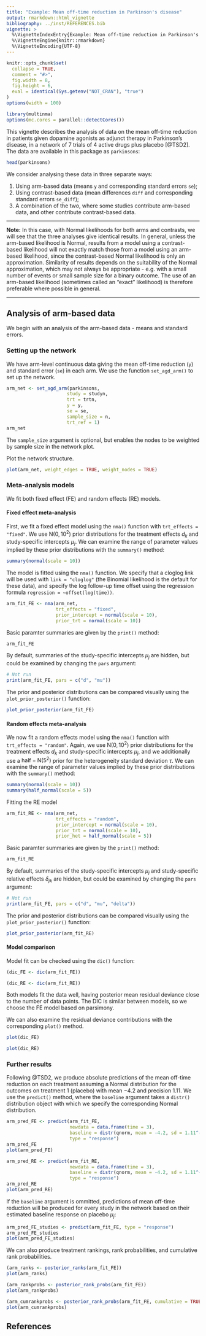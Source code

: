 ```yaml
---
title: "Example: Mean off-time reduction in Parkinson's disease"
output: rmarkdown::html_vignette
bibliography: ../inst/REFERENCES.bib
vignette: >
  %\VignetteIndexEntry{Example: Mean off-time reduction in Parkinson's disease}
  %\VignetteEngine{knitr::rmarkdown}
  %\VignetteEncoding{UTF-8}
---
```


```r
knitr::opts_chunk$set(
  collapse = TRUE,
  comment = "#>",
  fig.width = 8, 
  fig.height = 6,
  eval = identical(Sys.getenv("NOT_CRAN"), "true")
)
options(width = 100)
```

```r
library(multinma)
options(mc.cores = parallel::detectCores())
```

This vignette describes the analysis of data on the mean off-time reduction in patients given dopamine agonists as adjunct therapy in Parkinson's disease, in a network of 7 trials of 4 active drugs plus placebo [@TSD2].
The data are available in this package as `parkinsons`:
```r
head(parkinsons)
```

We consider analysing these data in three separate ways:

1. Using arm-based data (means `y` and corresponding standard errors `se`);
2. Using contrast-based data (mean differences `diff` and corresponding standard errors `se_diff`);
3. A combination of the two, where some studies contribute arm-based data, and other contribute contrast-based data.

***

**Note:** In this case, with Normal likelihoods for both arms and contrasts, we will see that the three analyses give identical results.
In general, unless the arm-based likelihood is Normal, results from a model using a contrast-based likelihood will not exactly match those from a model using an arm-based likelihood, since the contrast-based Normal likelihood is only an approximation.
Similarity of results depends on the suitability of the Normal approximation, which may not always be appropriate - e.g. with a small number of events or small sample size for a binary outcome.
The use of an arm-based likelihood (sometimes called an "exact" likelihood) is therefore preferable where possible in general.

***

## Analysis of arm-based data
We begin with an analysis of the arm-based data - means and standard errors.

### Setting up the network
We have arm-level continuous data giving the mean off-time reduction (`y`) and standard error (`se`) in each arm.
We use the function `set_agd_arm()` to set up the network.
```r
arm_net <- set_agd_arm(parkinsons, 
                      study = studyn,
                      trt = trtn,
                      y = y, 
                      se = se,
                      sample_size = n,
                      trt_ref = 1)
arm_net
```

The `sample_size` argument is optional, but enables the nodes to be weighted by sample size in the network plot.

Plot the network structure.
```r
plot(arm_net, weight_edges = TRUE, weight_nodes = TRUE)
```

### Meta-analysis models
We fit both fixed effect (FE) and random effects (RE) models.

#### Fixed effect meta-analysis
First, we fit a fixed effect model using the `nma()` function with `trt_effects = "fixed"`.
We use $\mathrm{N}(0, 10^2)$ prior distributions for the treatment effects $d_k$ and study-specific intercepts $\mu_j$.
We can examine the range of parameter values implied by these prior distributions with the `summary()` method:
```r
summary(normal(scale = 10))
```

The model is fitted using the `nma()` function.
We specify that a cloglog link will be used with `link = "cloglog"` (the Binomial likelihood is the default for these data), and specify the log follow-up time offset using the regression formula `regression = ~offset(log(time))`.
```r
arm_fit_FE <- nma(arm_net, 
                  trt_effects = "fixed",
                  prior_intercept = normal(scale = 10),
                  prior_trt = normal(scale = 10))
```

Basic paramter summaries are given by the `print()` method:
```r
arm_fit_FE
```

By default, summaries of the study-specific intercepts $\mu_j$ are hidden, but could be examined by changing the `pars` argument:
```r
# Not run
print(arm_fit_FE, pars = c("d", "mu"))
```

The prior and posterior distributions can be compared visually using the `plot_prior_posterior()` function:
```r
plot_prior_posterior(arm_fit_FE)
```

#### Random effects meta-analysis
We now fit a random effects model using the `nma()` function with `trt_effects = "random"`.
Again, we use $\mathrm{N}(0, 10^2)$ prior distributions for the treatment effects $d_k$ and study-specific intercepts $\mu_j$, and we additionally use a $\mathrm{half-N}(5^2)$ prior for the heterogeneity standard deviation $\tau$.
We can examine the range of parameter values implied by these prior distributions with the `summary()` method:
```r
summary(normal(scale = 10))
summary(half_normal(scale = 5))
```

Fitting the RE model
```r
arm_fit_RE <- nma(arm_net, 
                  trt_effects = "random",
                  prior_intercept = normal(scale = 10),
                  prior_trt = normal(scale = 10),
                  prior_het = half_normal(scale = 5))
```

Basic paramter summaries are given by the `print()` method:
```r
arm_fit_RE
```

By default, summaries of the study-specific intercepts $\mu_j$ and study-specific relative effects $\delta_{jk}$ are hidden, but could be examined by changing the `pars` argument:
```r
# Not run
print(arm_fit_FE, pars = c("d", "mu", "delta"))
```

The prior and posterior distributions can be compared visually using the `plot_prior_posterior()` function:
```r
plot_prior_posterior(arm_fit_RE)
```


#### Model comparison
Model fit can be checked using the `dic()` function:
```r
(dic_FE <- dic(arm_fit_FE))
```
```r
(dic_RE <- dic(arm_fit_RE))
```

Both models fit the data well, having posterior mean residual deviance close to the number of data points.
The DIC is similar between models, so we choose the FE model based on parsimony.

We can also examine the residual deviance contributions with the corresponding `plot()` method.
```r
plot(dic_FE)
```

```r
plot(dic_RE)
```


### Further results
Following @TSD2, we produce absolute predictions of the mean off-time reduction on each treatment assuming a Normal distribution for the outcomes on treatment 1 (placebo) with mean $-4.2$ and precision $1.11$.
We use the `predict()` method, where the `baseline` argument takes a `distr()` distribution object with which we specify the corresponding Normal distribution.
```r
arm_pred_FE <- predict(arm_fit_FE, 
                       newdata = data.frame(time = 3),
                       baseline = distr(qnorm, mean = -4.2, sd = 1.11^-0.5),
                       type = "response")
arm_pred_FE
plot(arm_pred_FE)
```
```r
arm_pred_RE <- predict(arm_fit_RE, 
                       newdata = data.frame(time = 3),
                       baseline = distr(qnorm, mean = -4.2, sd = 1.11^-0.5),
                       type = "response")
arm_pred_RE
plot(arm_pred_RE)
```

If the `baseline` argument is ommitted, predictions of mean off-time reduction will be produced for every study in the network based on their estimated baseline response on placebo $\mu_j$:
```r
arm_pred_FE_studies <- predict(arm_fit_FE, type = "response")
arm_pred_FE_studies
plot(arm_pred_FE_studies)
```

We can also produce treatment rankings, rank probabilities, and cumulative rank probabilities.
```r
(arm_ranks <- posterior_ranks(arm_fit_FE))
plot(arm_ranks)
```
```r
(arm_rankprobs <- posterior_rank_probs(arm_fit_FE))
plot(arm_rankprobs)
```
```r
(arm_cumrankprobs <- posterior_rank_probs(arm_fit_FE, cumulative = TRUE))
plot(arm_cumrankprobs)
```

## References

